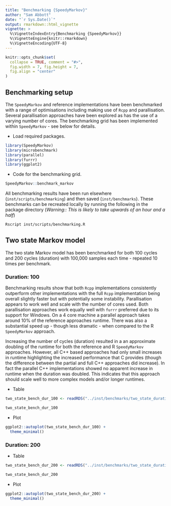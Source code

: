 ```yaml
---
title: "Benchmarking {SpeedyMarkov}"
author: "Sam Abbott"
date: "`r Sys.Date()`"
output: rmarkdown::html_vignette
vignette: >
  %\VignetteIndexEntry{Benchmarking {SpeedyMarkov}}
  %\VignetteEngine{knitr::rmarkdown}
  %\VignetteEncoding{UTF-8}
---
```


```r
knitr::opts_chunk$set(
  collapse = TRUE, comment = "#>",
  fig.width = 7, fig.height = 7, 
  fig.align = "center"
)
```

## Benchmarking setup

The `SpeedyMarkov` and reference implementations have been benchmarked with a range of optimisations including making use of `Rcpp` and parallisation. Several parallisation approaches have been explored as has the use of a varying number of cores. The benchmarking grid has been implemented within `SpeedyMarkov` - see below for details.

* Load required packages.

```r
library(SpeedyMarkov)
library(microbenchmark)
library(parallel)
library(furrr)
library(ggplot2)
```

* Code for the benchmarking grid.

```r
SpeedyMarkov::benchmark_markov
```

All benchmarking results have been run elsewhere (`inst/scripts/benchmarking`) and then saved (`inst/benchmarks`). These benchmarks can be recreated locally by running the following in the package directory (*Warning:: This is likely to take upwards of an hour and a half*)

```bash
Rscript inst/scripts/benchmarking.R
```

## Two state Markov model

The two state Markov model has been benchmarked for both 100 cycles and 200 cycles (duration) with 100,000 samples each time - repeated 10 times per benchmark.

### Duration: 100

Benchmarking results show that both `Rcpp` implementations consistently outperform other implementations with the full `Rcpp` implementation being overall slightly faster but with potentially some instability. Parallisation appears to work well and scale with the number of cores used. Both parallisation approaches work equally well with `furrr` preferred due to its support for Windows. On a 4 core machine a parallel approach takes around 10% of the reference approaches runtime. There was also a substantial speed up - though less dramatic - when compared to the R `SpeedyMarkov` approach. 

Increasing the number of cycles (duration) resulted in a an approximate doubling of the runtime for both the reference and R `SpeedyMarkov` approaches. However, all C++ based approaches had only small increases in runtime highlighting the increased performance that C provides (though the difference between the partial and full C++ approaches did increase). In fact the parallel C++ implementations showed no apparent increase in runtime when the duration was doubled. This indicates that this approach should scale well to more complex models and/or longer runtimes.

* Table

```r
two_state_bench_dur_100 <- readRDS("../inst/benchmarks/two_state_duration_100.rds") 

two_state_bench_dur_100
```

* Plot

```r
ggplot2::autoplot(two_state_bench_dur_100) +
  theme_minimal()
```

### Duration: 200

* Table

```r
two_state_bench_dur_200 <- readRDS("../inst/benchmarks/two_state_duration_200.rds")

two_state_bench_dur_200
```


* Plot

```r
ggplot2::autoplot(two_state_bench_dur_200) +
  theme_minimal()
```
